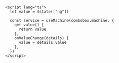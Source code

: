 ```svelte
<script lang="ts">
  let value = $state(["ng"])

  const service = useMachine(combobox.machine, {
    get value() {
      return value
    },
    onValueChange(details) {
      value = details.value
    },
  })
</script>
```
